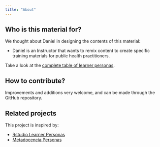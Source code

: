 ```yaml
---
title: "About"
---
```


## Who is this material for?

We thought about Daniel in designing the contents of this material:

- Daniel is an Instructor that wants to remix content to create specific training materials for public health practitioners.

Take a look at the [complete table of learner personas](table.qmd).

## How to contribute?

Improvements and additions very welcome, and can be made through the GitHub repository.

## Related projects

This project is inspired by:

-   [Rstudio Learner Personas](https://rstudio-education.github.io/learner-personas/)
-   [Metadocencia Personas](https://www.metadocencia.org/personas/)
